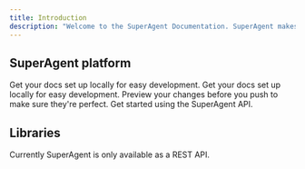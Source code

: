 ```yaml
---
title: Introduction
description: "Welcome to the SuperAgent Documentation. SuperAgent makes it easy to build, manage and deploy LLM Agents."
---
```


## SuperAgent platform

<CardGroup cols={2}>
  <Card
    title="Platform"
    icon="pen-to-square"
    href="https://mintlify.com/docs/quickstart"
  >
    Get your docs set up locally for easy development.
  </Card>
  <Card
    title="Concepts"
    icon="pen-to-square"
    href="https://mintlify.com/docs/quickstart"
  >
    Get your docs set up locally for easy development.
  </Card>
  <Card
    title="Authentication"
    icon="image"
    href="https://mintlify.com/docs/development"
  >
    Preview your changes before you push to make sure they're perfect.
  </Card>
  <Card
    title="API endpoints"
    icon="code"
    color="#ca8b04"
    href="/api-reference/authentication"
  >
    Get started using the SuperAgent API.
  </Card>
</CardGroup>

## Libraries

Currently SuperAgent is only available as a REST API.

